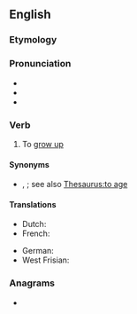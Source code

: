 ==English==

===Etymology===
{{prefix|en|up|grow}}

===Pronunciation===
* {{IPA|en|/ʌpˈɡɹəʊ/}}
* {{audio|en|en-us-upgrow.ogg|Audio (US)}}
* {{rhyme|en|əʊ}}

===Verb===
{{en-verb|upgrows|upgrowing|upgrew|upgrown}}

# {{lb|en|archaic}} To [[grow up]]
#: {{rfquotek|en|John Milton}}

====Synonyms====
* {{l|en|age}}, {{l|en|mature}}; see also [[Thesaurus:to age]]

====Translations====
{{trans-top|grow up}}
* Dutch: {{t+|nl|opgroeien}}
* French: {{t+|fr|grandir}}
{{trans-mid}}
* German: {{t+|de|wachsen}}
* West Frisian: {{t|fy|opwaakse}}
{{trans-bottom}}

===Anagrams===
* {{anagrams|en|a=gopruw|grow up}}
